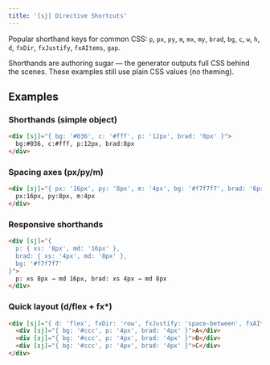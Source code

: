 ```yaml
---
title: '[sj] Directive Shortcuts'
---
```


Popular shorthand keys for common CSS: `p`, `px`, `py`, `m`, `mx`, `my`, `brad`, `bg`, `c`, `w`, `h`, `d`, `fxDir`, `fxJustify`, `fxAItems`, `gap`.

Shorthands are authoring sugar — the generator outputs full CSS behind the scenes. These examples still use plain CSS values (no theming).

## Examples

### Shorthands (simple object)

```html
<div [sj]="{ bg: '#036', c: '#fff', p: '12px', brad: '8px' }">
  bg:#036, c:#fff, p:12px, brad:8px
</div>
```

### Spacing axes (px/py/m)

```html
<div [sj]="{ px: '16px', py: '8px', m: '4px', bg: '#f7f7f7', brad: '6px' }">
  px:16px, py:8px, m:4px
</div>
```

### Responsive shorthands

```html
<div [sj]="{
  p: { xs: '8px', md: '16px' },
  brad: { xs: '4px', md: '8px' },
  bg: '#f7f7f7'
}">
  p: xs 8px → md 16px, brad: xs 4px → md 8px
</div>
```

### Quick layout (d/flex + fx*)

```html
<div [sj]="{ d: 'flex', fxDir: 'row', fxJustify: 'space-between', fxAItems: 'center', gap: '8px', bg: '#f0f0f0', p: '8px', brad: '6px' }">
  <div [sj]="{ bg: '#ccc', p: '4px', brad: '4px' }">A</div>
  <div [sj]="{ bg: '#ccc', p: '4px', brad: '4px' }">B</div>
  <div [sj]="{ bg: '#ccc', p: '4px', brad: '4px' }">C</div>
</div>
```
